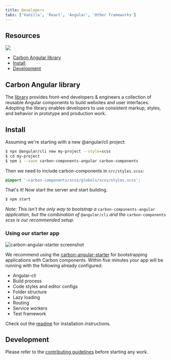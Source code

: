 ```yaml
---
title: Developers
tabs: ['Vanilla', 'React', 'Angular', 'Other frameworks']
---
```


## Resources

<Row>
<Column offsetLg="4" colLg="4" noGutterSm>
  <ClickableTile
    title="Try Angular components with CodeSandbox."
    href="https://codesandbox.io/s/0129r494ql"
    type="resource">

![](images/codesandbox.png)

  </ClickableTile>
</Column>
</Row>

<AnchorLinks>

- [Carbon Angular library](#carbon-angular-library)
- [Install](#install)
- [Development](#development)

</AnchorLinks>

## Carbon Angular library

The [library](http://angular.carbondesignsystem.com/) provides front-end developers & engineers a collection of reusable Angular components to build websites and user interfaces. Adopting the library enables developers to use consistent markup, styles, and behavior in prototype and production work.

## Install

Assuming we're starting with a new @angular/cli project:

```sh
$ npx @angular/cli new my-project --style=scss
$ cd my-project
$ npm i --save carbon-components-angular carbon-components
```

Then we need to include carbon-components in `src/styles.scss`:

```scss
@import '~carbon-components/scss/globals/scss/styles.scss';
```

That's it! Now start the server and start building.

```sh
$ npm start
```

_Note: This isn't the only way to bootstrap a_ `carbon-components-angular` _application, but the combination of_ `@angular/cli` _and the_ `carbon-components` _scss is our recommended setup._

### Using our starter app

<ImageComponent cols="12" bg="none">

![carbon-angular-starter screenshot](images/carbon-angular-starter.png)

</ImageComponent>

We recommend using the [carbon-angular-starter](https://github.com/carbon-design-system/carbon-angular-starter) for bootstrapping applications with Carbon components. Within five minutes your app will be running with the following already configured:

- Angular-cli
- Build process
- Code styles and editor configs
- Folder structure
- Lazy loading
- Routing
- Service workers
- Test framework

Check out the [readme](https://github.com/carbon-design-system/carbon-angular-starter) for installation instructions.

## Development

Please refer to the [contributing guidelines](https://github.com/IBM/carbon-components-angular/blob/master/README.md#contributing) before starting any work.
